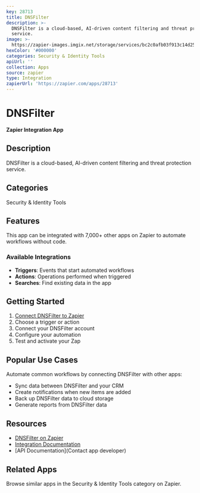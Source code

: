 ```yaml
---
key: 28713
title: DNSFilter
description: >-
  DNSFilter is a cloud-based, AI-driven content filtering and threat protection
  service.
image: >-
  https://zapier-images.imgix.net/storage/services/bc2c0afb03f913c14d2530f1c6e65cd7.png?auto=format%2Ccompress&ixlib=python-3.0.0&q=50
hexColor: '#000000'
categories: Security & Identity Tools
apiUrl: ''
collection: Apps
source: zapier
type: Integration
zapierUrl: 'https://zapier.com/apps/28713'
---
```

# DNSFilter

**Zapier Integration App**

## Description

DNSFilter is a cloud-based, AI-driven content filtering and threat protection service.

## Categories

Security & Identity Tools

## Features

This app can be integrated with 7,000+ other apps on Zapier to automate workflows without code.

### Available Integrations

- **Triggers**: Events that start automated workflows
- **Actions**: Operations performed when triggered
- **Searches**: Find existing data in the app

## Getting Started

1. [Connect DNSFilter to Zapier](https://zapier.com/apps/28713)
2. Choose a trigger or action
3. Connect your DNSFilter account
4. Configure your automation
5. Test and activate your Zap

## Popular Use Cases

Automate common workflows by connecting DNSFilter with other apps:

- Sync data between DNSFilter and your CRM
- Create notifications when new items are added
- Back up DNSFilter data to cloud storage
- Generate reports from DNSFilter data

## Resources

- [DNSFilter on Zapier](https://zapier.com/apps/28713)
- [Integration Documentation](https://zapier.com/apps/28713/integrations)
- [API Documentation](Contact app developer)

## Related Apps

Browse similar apps in the Security & Identity Tools category on Zapier.
